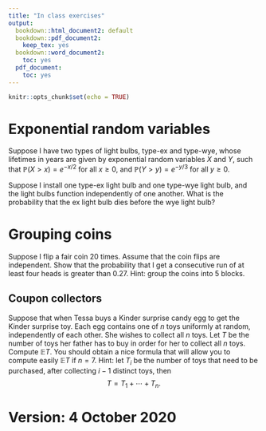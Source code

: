 ```yaml
---
title: "In class exercises"
output:
  bookdown::html_document2: default
  bookdown::pdf_document2:
    keep_tex: yes
  bookdown::word_document2:
    toc: yes
  pdf_document:
    toc: yes
---
```



```r
knitr::opts_chunk$set(echo = TRUE)
```


#  Exponential random variables

Suppose I have two types of light bulbs, type-ex and type-wye, whose lifetimes in years are given by  exponential random variables $X$ and $Y$, such that $\mathbb{P}(X >x) = e^{-x/2}$ for all $x \geq 0$,  and $\mathbb{P}(Y >y) = e^{-y/3}$ for all $y \geq 0$.    


 Suppose I install one type-ex light bulb and one type-wye light bulb, and the light bulbs function independently of one another.   What is the probability that the ex light bulb dies before the wye light bulb? 
 
 
# Grouping coins
 
 Suppose I flip a fair coin 20 times.  Assume that the coin flips are independent.  Show that the probability that I get a consecutive run of at least four heads is greater than $0.27$.  Hint: group the coins into 5 blocks.  

 
## Coupon collectors

Suppose that when Tessa buys a Kinder surprise candy egg to get the Kinder surprise toy.     Each egg contains one of $n$ toys uniformly at random, independently of each other.      She wishes to collect all $n$ toys.  Let $T$ be the number of toys her father has to buy in order for her to collect all $n$ toys.  Compute $\mathbb{E} T$.  You should obtain a nice formula that will allow you to compute easily $\mathbb{E} T$ if $n=7$.  Hint: let $T_i$ be the number of toys that need to be purchased, after collecting $i-1$ distinct toys, then 
$$ T = T_1 + \cdots +T_n.$$




# Version: 4 October 2020
<br>
<br>
<br>

